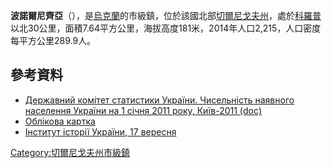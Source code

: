 {{no footnotes|time=2015-09-15T00:20:35+00:00}}
{{coord|51|43|4|N|32|51|1|E|scale:30000|display=title}}

'''波諾爾尼齊亞'''（{{lang-uk|Понорниця}}），是[[烏克蘭|烏克蘭]]的市級鎮，位於該國北部[[切爾尼戈夫州|切爾尼戈夫州]]，處於[[科羅普|科羅普]]以北30公里，面積7.64平方公里，海拔高度181米，2014年人口2,215，人口密度每平方公里289.9人。

==參考資料==
*[https://web.archive.org/web/20121010205321/http://stat6.stat.lviv.ua/PXWEB2007/ukr/publ/2011/chnas.zip Державний комітет статистики України. Чисельність наявного населення України на 1 січня 2011 року, Київ-2011 (doc)]
* [http://gska2.rada.gov.ua/pls/z7502/A005?rdat1=19.07.2008&rf7571=40182 Облікова картка]{{dead link|date=2018年1月 |bot=InternetArchiveBot |fix-attempted=yes }}
* [http://www.history.org.ua/?hrono Інститут історії України, 17 вересня] {{Wayback|url=http://www.history.org.ua/?hrono |date=20160629080207 }}

{{DEFAULTSORT:Понорниця}}
[[Category:切爾尼戈夫州市級鎮|Category:切爾尼戈夫州市級鎮]]


{{Chernihiv-geo-stub}}